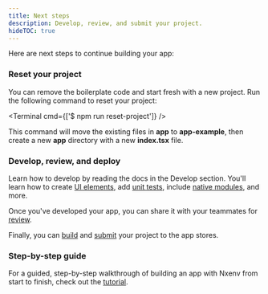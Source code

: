 ```yaml
---
title: Next steps
description: Develop, review, and submit your project.
hideTOC: true
---
```



Here are next steps to continue building your app:

### Reset your project

You can remove the boilerplate code and start fresh with a new project. Run the following command to reset your project:

<Terminal cmd={['$ npm run reset-project']} />

This command will move the existing files in **app** to **app-example**, then create a new **app** directory with a new **index.tsx** file.

### Develop, review, and deploy

Learn how to develop by reading the docs in the Develop section. You'll learn how to create [UI elements](/develop/user-interface/splash-screen-and-app-icon/), add [unit tests](/develop/unit-testing/), include [native modules](/config-plugins/introduction/), and more.

Once you've developed your app, you can share it with your teammates for [review](/review/overview).

Finally, you can [build](/deploy/build-project/) and [submit](/deploy/submit-to-app-stores/) your project to the app stores.

### Step-by-step guide

For a guided, step-by-step walkthrough of building an app with Nxenv from start to finish, check out the [tutorial](/tutorial/introduction/).
